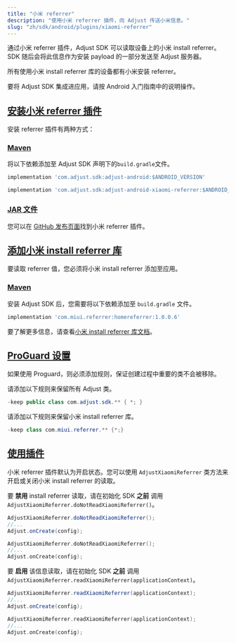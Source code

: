 ```yaml
---
title: "小米 referrer"
description: "使用小米 referrer 插件，向 Adjust 传送小米信息。"
slug: "zh/sdk/android/plugins/xiaomi-referrer"
---
```


通过小米 referrer 插件，Adjust SDK 可以读取设备上的小米 install referrer。SDK 随后会将此信息作为安装 payload 的一部分发送至 Adjust 服务器。

所有使用小米 install referrer 库的设备都有小米安装 referrer。

要将 Adjust SDK 集成进应用，请按 Android 入门指南中的说明操作。

## [安装小米 referrer 插件](install-the-xiaomi-referrer-plugin)

安装 referrer 插件有两种方式：

### [Maven](maven)

将以下依赖添加至 Adjust SDK 声明下的`build.gradle`文件。

```groovy
implementation 'com.adjust.sdk:adjust-android:$ANDROID_VERSION'

implementation 'com.adjust.sdk:adjust-android-xiaomi-referrer:$ANDROID_VERSION'
```

### [JAR 文件](jar-file)

您可以在 [GitHub 发布页面](https://github.com/adjust/android_sdk/releases)找到小米 referrer 插件。

## [添加小米 install referrer 库](add-the-xiaomi-install-referrer-library)

要读取 referrer 值，您必须将小米 install referrer 添加至应用。

### [Maven](maven-1)

安装 Adjust SDK 后，您需要将以下依赖添加至 `build.gradle` 文件。

```groovy
implementation 'com.miui.referrer:homereferrer:1.0.0.6'
```

要了解更多信息，请查看[小米 install referrer 库文档](https://global.developer.mi.com/document?doc=service.getAppsReferral)。

## [ProGuard 设置](proguard-settings)

如果使用 Proguard，则必须添加规则，保证创建过程中重要的类不会被移除。

请添加以下规则来保留所有 Adjust 类。

```java
-keep public class com.adjust.sdk.** { *; }
```

请添加以下规则来保留小米 install referrer 库。

```java
-keep class com.miui.referrer.** {*;}
```

## [使用插件](use-the-plugin)

小米 referrer 插件默认为开启状态。您可以使用 `AdjustXiaomiReferrer` 类方法来开启或关闭小米 install referrer 的读取。

要 **禁用** install referrer 读取，请在初始化 SDK **之前** 调用 `AdjustXiaomiReferrer.doNotReadXiaomiReferrer()`。

<Tabs>
<Tab title="Java" sync="java">

```java
AdjustXiaomiReferrer.doNotReadXiaomiReferrer();
//...
Adjust.onCreate(config);
```

</Tab>
<Tab title="Kotlin" sync="kotlin">

```kotlin
AdjustXiaomiReferrer.doNotReadXiaomiReferrer();
//...
Adjust.onCreate(config);
```

</Tab>
</Tabs>

要 **启用** 该信息读取，请在初始化 SDK **之前** 调用 `AdjustXiaomiReferrer.readXiaomiReferrer(applicationContext)`。

<Tabs>
<Tab title="Java" sync="java">

```java
AdjustXiaomiReferrer.readXiaomiReferrer(applicationContext);
//...
Adjust.onCreate(config);
```

</Tab>
<Tab title="Kotlin" sync="kotlin">

```kotlin
AdjustXiaomiReferrer.readXiaomiReferrer(applicationContext);
//...
Adjust.onCreate(config);
```

</Tab>
</Tabs>
